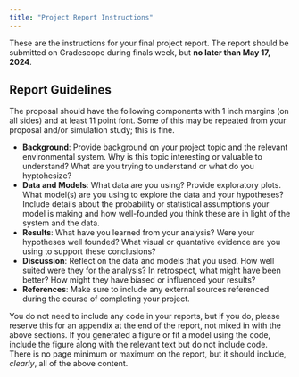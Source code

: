 ```yaml
---
title: "Project Report Instructions"
---
```


These are the instructions for your final project report. The report should be submitted on Gradescope during finals week, but **no later than May 17, 2024**.

## Report Guidelines

The proposal should have the following components with 1 inch margins (on all sides) and at least 11 point font. Some of this may be repeated from your proposal and/or simulation study; this is fine.

* **Background**: Provide background on your project topic and the relevant environmental system. Why is this topic interesting or valuable to understand? What are you trying to understand or what do you hyptohesize?
* **Data and Models**: What data are you using? Provide exploratory plots. What model(s) are you using to explore the data and your hypotheses? Include details about the probability or statistical assumptions your model is making and how well-founded you think these are in light of the system and the data.
* **Results**: What have you learned from your analysis? Were your hypotheses well founded? What visual or quantative evidence are you using to support these conclusions?
* **Discussion**: Reflect on the data and models that you used. How well suited were they for the analysis? In retrospect, what might have been better? How might they have biased or influenced your results?
* **References**: Make sure to include any external sources referenced during the course of completing your project.

You do not need to include any code in your reports, but if you do, please reserve this for an appendix at the end of the report, not mixed in with the above sections. If you generated a figure or fit a model using the code, include the figure along with the relevant text but do not include code. There is no page minimum or maximum on the report, but it should include, *clearly*, all of the above content.